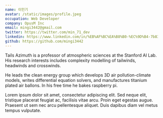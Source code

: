 ```yaml
---
name: 이민기
avatar: /static/images/profile.jpeg
occupation: Web Developer
company: OpusM Inc
email: mingi3442@gmail.com
twitter: https://twitter.com/min_71_dev
linkedin: https://www.linkedin.com/in/%EB%AF%BC%EA%B8%B0-%EC%9D%B4-7b834226b/
github: https://github.com/mingi3442
---
```


Tails Azimuth is a professor of atmospheric sciences at the Stanford AI Lab. His research interests includes complexity modelling of tailwinds, headwinds and crosswinds.

He leads the clean energy group which develops 3D air pollution-climate models, writes differential equation solvers, and manufactures titanium plated air ballons. In his free time he bakes raspberry pi.

Lorem ipsum dolor sit amet, consectetur adipiscing elit. Sed neque elit, tristique placerat feugiat ac, facilisis vitae arcu. Proin eget egestas augue. Praesent ut sem nec arcu pellentesque aliquet. Duis dapibus diam vel metus tempus vulputate.
